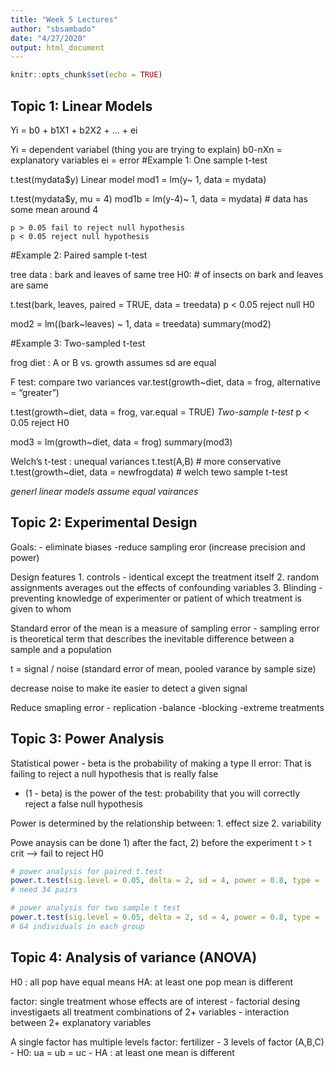 ```yaml
---
title: "Week 5 Lectures"
author: "sbsambado"
date: "4/27/2020"
output: html_document
---
```


```r
knitr::opts_chunk$set(echo = TRUE)
```

## Topic 1: Linear Models
Yi = b0 + b1X1 + b2X2 + ... + ei

Yi = dependent variabel (thing you are trying to explain)
b0-nXn = explanatory variables
ei = error
#Example 1: One sample t-test

  t.test(mydata$y)
  Linear model
    mod1 = lm(y~ 1, data = mydata)
  
  
  t.test(mydata$y, mu = 4)
  mod1b = lm(y-4)~ 1, data = mydata) # data has some mean around 4

    p > 0.05 fail to reject null hypothesis
    p < 0.05 reject null hypothesis

#Example 2: Paired sample t-test

  tree data : bark and leaves of same tree
    H0: # of insects on bark and leaves are same
  
  t.test(bark, leaves, paired = TRUE, data = treedata)
    p < 0.05 reject null H0
  
  mod2 = lm((bark~leaves) ~ 1, data = treedata)
  summary(mod2)
  
#Example 3: Two-sampled t-test

  frog diet : A or B vs. growth
  assumes sd are equal
  
  F test: compare two variances
    var.test(growth~diet, data = frog, alternative = "greater")
  
  t.test(growth~diet, data = frog, var.equal = TRUE) *Two-sample t-test*
  p < 0.05 reject H0
  
  mod3 = lm(growth~diet, data = frog)
  summary(mod3)
  
  
  Welch's t-test : unequal variances
  t.test(A,B) # more conservative
  t.test(growth~diet, data = newfrogdata) # welch tewo sample t-test
  
*generl linear models assume equal vairances*
    
    
    
## Topic 2: Experimental Design
Goals:
- eliminate biases
-reduce sampling eror (increase precision and power)

Design features
1. controls 
  - identical except the treatment itself
2. random assignments averages out the effects of confounding variables
3. Blinding
  - preventing knowledge of experimenter or patient of which treatment is given to whom
  
Standard error of the mean is a measure of sampling error
- sampling error is theoretical term that describes the inevitable difference between a sample and a population

t = signal / noise (standard error of mean, pooled varance by sample size)

decrease noise to make ite easier to detect a given signal

Reduce smapling error
- replication
-balance
-blocking
-extreme treatments


## Topic 3: Power Analysis

Statistical power
- beta is the probability of making a type II error: That is failing to reject a null hypothesis that is really false

- (1 - beta) is the power of the test: probability that you will correctly reject a false null hypothesis

Power is determined by the relationship between:
1. effect size
2. variability

Powe anaysis can be done 1) after the fact, 2) before the experiment
t > t crit --> fail to reject H0

```r
# power analysis for paired t.test
power.t.test(sig.level = 0.05, delta = 2, sd = 4, power = 0.8, type = 'paired')
# need 34 pairs

# power analysis for two sample t test
power.t.test(sig.level = 0.05, delta = 2, sd = 4, power = 0.8, type = 'two.sample')
# 64 individuals in each group
```

## Topic 4: Analysis of variance (ANOVA)

H0 : all pop have equal means
HA: at least one pop mean is different

factor: single treatment whose effects are of interest
- factorial desing investigaets all treatment combinations of 2+ variables
- interaction between 2+ explanatory variables 

A single factor has multiple levels
  factor: fertilizer
   - 3 levels of factor (A,B,C)
   - H0: ua = ub = uc
   - HA : at least one mean is different